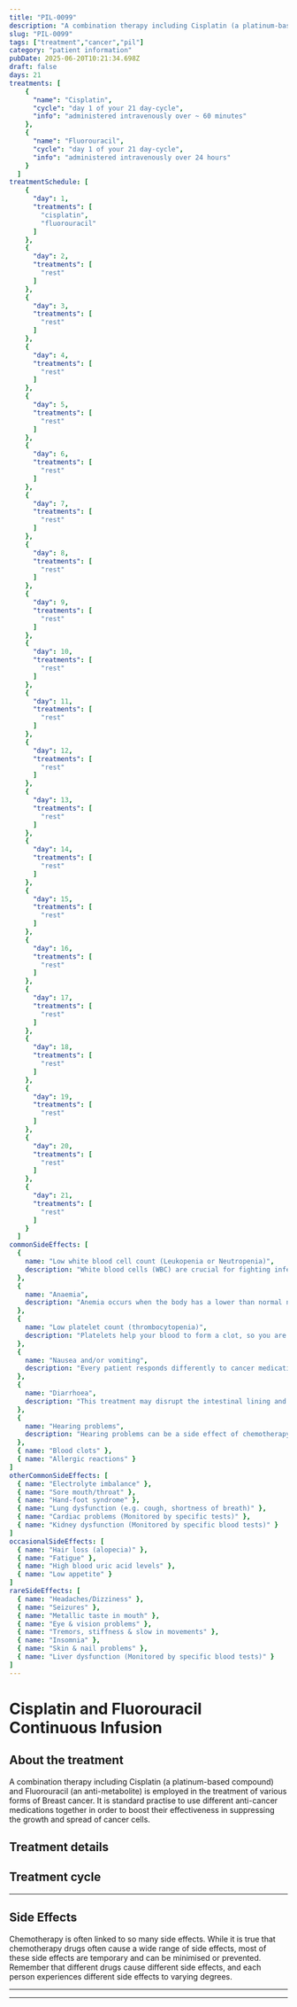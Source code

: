 ```yaml
---
title: "PIL-0099"
description: "A combination therapy including Cisplatin (a platinum-based compound) and Fluorouracil (an anti-metabolite) is employed in the treatment of various forms of Breast cancer. It is standard practise to use different anti-cancer medications together in order to boost their effectiveness in suppressing the growth and spread of cancer cells."
slug: "PIL-0099"
tags: ["treatment","cancer","pil"]
category: "patient information"
pubDate: 2025-06-20T10:21:34.698Z
draft: false
days: 21
treatments: [
    {
      "name": "Cisplatin",
      "cycle": "day 1 of your 21 day-cycle",
      "info": "administered intravenously over ~ 60 minutes"
    },
    {
      "name": "Fluorouracil",
      "cycle": "day 1 of your 21 day-cycle",
      "info": "administered intravenously over 24 hours"
    }
  ]
treatmentSchedule: [
    {
      "day": 1,
      "treatments": [
        "cisplatin",
        "fluorouracil"
      ]
    },
    {
      "day": 2,
      "treatments": [
        "rest"
      ]
    },
    {
      "day": 3,
      "treatments": [
        "rest"
      ]
    },
    {
      "day": 4,
      "treatments": [
        "rest"
      ]
    },
    {
      "day": 5,
      "treatments": [
        "rest"
      ]
    },
    {
      "day": 6,
      "treatments": [
        "rest"
      ]
    },
    {
      "day": 7,
      "treatments": [
        "rest"
      ]
    },
    {
      "day": 8,
      "treatments": [
        "rest"
      ]
    },
    {
      "day": 9,
      "treatments": [
        "rest"
      ]
    },
    {
      "day": 10,
      "treatments": [
        "rest"
      ]
    },
    {
      "day": 11,
      "treatments": [
        "rest"
      ]
    },
    {
      "day": 12,
      "treatments": [
        "rest"
      ]
    },
    {
      "day": 13,
      "treatments": [
        "rest"
      ]
    },
    {
      "day": 14,
      "treatments": [
        "rest"
      ]
    },
    {
      "day": 15,
      "treatments": [
        "rest"
      ]
    },
    {
      "day": 16,
      "treatments": [
        "rest"
      ]
    },
    {
      "day": 17,
      "treatments": [
        "rest"
      ]
    },
    {
      "day": 18,
      "treatments": [
        "rest"
      ]
    },
    {
      "day": 19,
      "treatments": [
        "rest"
      ]
    },
    {
      "day": 20,
      "treatments": [
        "rest"
      ]
    },
    {
      "day": 21,
      "treatments": [
        "rest"
      ]
    }
  ]
commonSideEffects: [
  {
    name: "Low white blood cell count (Leukopenia or Neutropenia)",
    description: "White blood cells (WBC) are crucial for fighting infection. While receiving treatment, your WBC count can drop, putting you at a higher risk of disease."
  },
  {
    name: "Anaemia",
    description: "Anemia occurs when the body has a lower than normal number of red blood cells or a decreased amount of hemoglobin in the blood. Hemoglobin is a protein that carries oxygen to the body's tissues, so when it is reduced, it can lead to symptoms such as fatigue, weakness, shortness of breath, dizziness, and pale skin."
  },
  {
    name: "Low platelet count (thrombocytopenia)",
    description: "Platelets help your blood to form a clot, so you are at a higher risk of bleeding when your platelet count decreases. Inform your oncology care team if you experience any excessive bruising or bleeding, such as nosebleeds, tender gums, or blood in your urine or faeces."
  },
  {
    name: "Nausea and/or vomiting",
    description: "Every patient responds differently to cancer medication. Many people feel nauseous, and some also experience vomiting. Nausea and vomiting can be managed or reduced with medication."
  },
  {
    name: "Diarrhoea",
    description: "This treatment may disrupt the intestinal lining and cause loose, watery, and more frequent stools than usual. Certain medications have a greater likelihood of causing diarrhoea."
  },
  {
    name: "Hearing problems",
    description: "Hearing problems can be a side effect of chemotherapy. If you are experiencing hearing problems during chemotherapy, it's critical to talk to your healthcare provider. They might be able to change your treatment plan or give you medicine to help you."
  },
  { name: "Blood clots" },
  { name: "Allergic reactions" }
]
otherCommonSideEffects: [
  { name: "Electrolyte imbalance" },
  { name: "Sore mouth/throat" },
  { name: "Hand-foot syndrome" },
  { name: "Lung dysfunction (e.g. cough, shortness of breath)" },
  { name: "Cardiac problems (Monitored by specific tests)" },
  { name: "Kidney dysfunction (Monitored by specific blood tests)" }
]
occasionalSideEffects: [
  { name: "Hair loss (alopecia)" },
  { name: "Fatigue" },
  { name: "High blood uric acid levels" },
  { name: "Low appetite" }
]
rareSideEffects: [
  { name: "Headaches/Dizziness" },
  { name: "Seizures" },
  { name: "Metallic taste in mouth" },
  { name: "Eye & vision problems" },
  { name: "Tremors, stiffness & slow in movements" },
  { name: "Insomnia" },
  { name: "Skin & nail problems" },
  { name: "Liver dysfunction (Monitored by specific blood tests)" }
]
---
```


# Cisplatin and Fluorouracil Continuous Infusion

## About the treatment

A combination therapy including Cisplatin (a platinum-based compound) and Fluorouracil (an anti-metabolite) is employed in the treatment of various forms of Breast cancer. It is standard practise to use different anti-cancer medications together in order to boost their effectiveness in suppressing the growth and spread of cancer cells.

## Treatment details

<LegendGrid treatments={treatments} />

## Treatment cycle

<TreatmentCycleGrid treatmentSchedule={treatmentSchedule} />

<hr class="py-0 border-t-[0.5px] border-gray-500" />

## Side Effects

Chemotherapy is often linked to so many side effects. While it is true that chemotherapy drugs often cause a wide range of side effects, most of these side effects are temporary and can be minimised or prevented. Remember that different drugs cause different side effects, and each person experiences different side effects to varying degrees.

<CommonSideEffects commonSideEffects={commonSideEffects} />
<OtherCommonSideEffects otherCommonSideEffects={otherCommonSideEffects} />
<OccasionalSideEffects occasionalSideEffects={occasionalSideEffects} />
<RareSideEffects rareSideEffects={rareSideEffects} />

<hr class="py-0 border-t-[0.5px] border-gray-500" />

<SafeHandlingAccordion />
<GeneralPrecautionsAccordion />
<LifestyleSafetyAccordion />

<hr class="py-0 border-t-[0.5px] border-gray-500" />

<HealthcareTeamContact />
